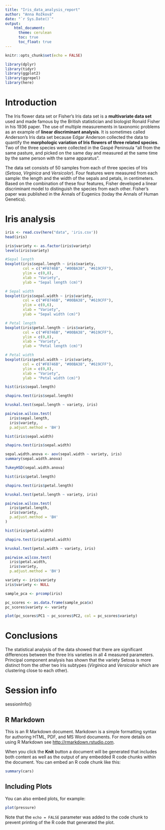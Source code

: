 ```yaml
---
title: "Iris_data_analysis_report"
author: "Anna Rožková"
date: "`r Sys.Date()`"
output: 
    html_document:
      theme: cerulean
      toc: true
      toc_float: true
---
```


```r
knitr::opts_chunk$set(echo = FALSE)

library(dplyr)
library(tidyr)
library(ggplot2)
library(ggrepel)
library(here)
```

# Introduction

The Iris flower data set or Fisher’s Iris data set is a **multivariate data set** used and made famous by the British statistician and biologist Ronald Fisher in his 1936 paper. The use of multiple measurements in taxonomic problems as an example of **linear discriminant analysis**. It is sometimes called Anderson’s Iris data set because Edgar Anderson collected the data to quantify the **morphologic variation of Iris flowers of three related species**. Two of the three species were collected in the Gaspé Peninsula “all from the same pasture, and picked on the same day and measured at the same time by the same person with the same apparatus”.

The data set consists of 50 samples from each of three species of Iris (*Setosa*, *Virginica* and *Versicolor*). Four features were measured from each sample: the length and the width of the sepals and petals, in centimeters. Based on the combination of these four features, Fisher developed a linear discriminant model to distinguish the species from each other. Fisher’s paper was published in the Annals of Eugenics (today the Annals of Human Genetics).

# Iris analysis

```r
iris <- read.csv(here("data", 'iris.csv'))
head(iris)

iris$variety <- as.factor(iris$variety)
levels(iris$variety)

```

``` r
#Sepal length
boxplot(iris$sepal.length ~ iris$variety, 
        col = c("#F8746B", "#00BA38", "#619CFF"),  
        ylim = c(0,8),
        xlab = "Variety",
        ylab = "Sepal length (cm)")
```

```r

# Sepal width
boxplot(iris$sepal.width ~ iris$variety, 
        col = c("#F8746B", "#00BA38", "#619CFF"),  
        ylim = c(0,6),
        xlab = "Variety",
        ylab = "Sepal width (cm)")

```

```r

# Petal length
boxplot(iris$petal.length ~ iris$variety, 
        col = c("#F8746B", "#00BA38", "#619CFF"),  
        ylim = c(0,8),
        xlab = "Variety",
        ylab = "Petal length (cm)")
```

```r

# Petal width 
boxplot(iris$petal.width ~ iris$variety, 
        col = c("#F8746B", "#00BA38", "#619CFF"),  
        ylim = c(0,8),
        xlab = "Variety",
        ylab = "Petal width (cm)")
```


```r

hist(iris$sepal.length)

shapiro.test(iris$sepal.length)

kruskal.test(sepal.length ~ variety, iris)

pairwise.wilcox.test(
  iris$sepal.length,
  iris$variety,
  p.adjust.method = 'BH')
```

```r

hist(iris$sepal.width)

shapiro.test(iris$sepal.width)

sepal.width.anova <- aov(sepal.width ~ variety, iris)
summary(sepal.width.anova)

TukeyHSD(sepal.width.anova)
```

```r

hist(iris$petal.length)

shapiro.test(iris$petal.length)

kruskal.test(petal.length ~ variety, iris)

pairwise.wilcox.test(
  iris$petal.length,
  iris$variety,
  p.adjust.method = 'BH'
)
```

```r

hist(iris$petal.width)

shapiro.test(iris$petal.width)

kruskal.test(petal.width ~ variety, iris)

pairwise.wilcox.test(
  iris$petal.width,
  iris$variety,
  p.adjust.method = 'BH')
```


```r

variety <- iris$variety
iris$variety <- NULL

sample_pca <- prcomp(iris)

pc_scores <- as.data.frame(sample_pca$x)
pc_scores$variety <- variety

plot(pc_scores$PC1 ~ pc_scores$PC2, col = pc_scores$variety)
```

# Conclusions

The statistical analysis of the data showed that there are significant differences between the three Iris varieties in all 4 measured parameters. Principal component analysis has shown that the variety Setosa is more distinct from the other two Iris subtypes (*Virginica* and *Versicolor* which are clustering close to each other).


# Session info

sessionInfo()

## R Markdown

This is an R Markdown document. Markdown is a simple formatting syntax for authoring HTML, PDF, and MS Word documents. For more details on using R Markdown see <http://rmarkdown.rstudio.com>.

When you click the **Knit** button a document will be generated that includes both content as well as the output of any embedded R code chunks within the document. You can embed an R code chunk like this:

```r
summary(cars)
```

## Including Plots

You can also embed plots, for example:

```r
plot(pressure)
```

Note that the `echo = FALSE` parameter was added to the code chunk to prevent printing of the R code that generated the plot.
